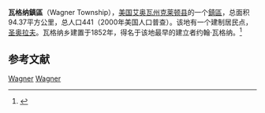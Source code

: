 {{Infobox settlement
|official_name            = 瓦格纳鎮區
|native_name = Wagner Township
|settlement_type          = [[鎮區_(美国)|鎮區]]
|nickname                 = 
|motto                    =

|image_map                = Map highlighting Wagner Township, Clayton County, Iowa.svg
|mapsize                  = 
|map_caption              = 
|image_map1               = 
|mapsize1                 = 
|map_caption1             =

<!-- Location -->
|coordinates_display      = inline,title
|coordinates_region       = US-IA
|subdivision_type         = 国家
|subdivision_name         = 美国
|subdivision_type1        = [[美国行政区划|州]]
|subdivision_name1        = 艾奥瓦州
|subdivision_type2        = [[艾奥瓦州行政区划|县]]
|subdivision_name2        = [[克萊頓縣_(愛阿華州)|克莱顿县]]

|area_footnotes           = 
|area_magnitude           = 
|area_total_km2           = 94.37
|area_land_km2            = 94.37
|area_water_km2           = 0

|population_as_of         = 2000年
|population_footnotes     = 
|population_total         = 441
|population_density_km2   = 5

|elevation_m              = 299
|latd                     = 42
|latm                     = 57
|lats                     = 25
|latNS                    = N
|longd                    = 91
|longm                    = 25
|longs                    = 45
|longEW                   = W
}}
'''瓦格纳鎮區'''（Wagner Township），[[美国|美国]][[艾奥瓦州|艾奥瓦州]][[克萊頓縣_(愛阿華州)|克莱顿县]]的一个[[鎮區_(美国)|鎮區]]，总面积94.37平方公里，总人口441（2000年美国人口普查）。该地有一个建制居民点，[[圣奥拉夫_(艾奥瓦州)|圣奥拉夫]]。瓦格纳乡建置于1852年，得名于该地最早的建立者约翰·瓦格纳。<ref>{{cite book | url=http://books.google.com/books?id=ZDdAAAAAYAAJ&pg=PA323#v=onepage&q&f=false | title=History of Clayton County, Iowa: From the Earliest Historical Times Down to the Present | publisher=Robert O. Law Company | author=Price, Realto E. | year=1916 | pages=323 | access-date=2014-03-29 | archive-date=2014-12-09 | archive-url=https://web.archive.org/web/20141209022851/http://books.google.com/books?id=ZDdAAAAAYAAJ&pg=PA323#v=onepage&q&f=false | dead-url=no }}</ref>

==参考文献==
{{reflist}}

{{克萊頓縣 (愛荷華州)}}

[[Category:克萊頓縣鎮區_(艾奧瓦州)|Wagner]]
[[Category:艾奧瓦州鎮區|Wagner]]